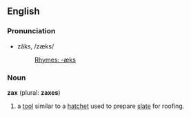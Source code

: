 ==English==
===Pronunciation===
*zăks, /zæks/
*:[[Rhymes:English:-æks|Rhymes: -æks]]

===Noun===
'''zax''' (plural: '''zaxes''')

# a [[tool]] similar to a [[hatchet]] used to prepare [[slate]] for roofing.
